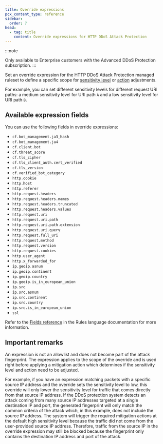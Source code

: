 ```yaml
---
title: Override expressions
pcx_content_type: reference
sidebar:
  order: 7
head:
  - tag: title
    content: Override expressions for HTTP DDoS Attack Protection
---
```



:::note

Only available to Enterprise customers with the Advanced DDoS Protection subscription.
:::

Set an override expression for the HTTP DDoS Attack Protection managed ruleset to define a specific scope for [sensitivity level](/ddos-protection/managed-rulesets/http/override-parameters/#sensitivity-level) or [action](/ddos-protection/managed-rulesets/http/override-parameters/#action) adjustments.

For example, you can set different sensitivity levels for different request URI paths: a medium sensitivity level for URI path `A` and a low sensitivity level for URI path `B`.

## Available expression fields

You can use the following fields in override expressions:

- `cf.bot_management.ja3_hash`
- `cf.bot_management.ja4`
- `cf.client.bot`
- `cf.threat_score`
- `cf.tls_cipher`
- `cf.tls_client_auth.cert_verified`
- `cf.tls_version`
- `cf.verified_bot_category`
- `http.cookie`
- `http.host`
- `http.referer`
- `http.request.headers`
- `http.request.headers.names`
- `http.request.headers.truncated`
- `http.request.headers.values`
- `http.request.uri`
- `http.request.uri.path`
- `http.request.uri.path.extension`
- `http.request.uri.query`
- `http.request.full_uri`
- `http.request.method`
- `http.request.version`
- `http.request.cookies`
- `http.user_agent`
- `http.x_forwarded_for`
- `ip.geoip.asnum`
- `ip.geoip.continent`
- `ip.geoip.country`
- `ip.geoip.is_in_european_union`
- `ip.src`
- `ip.src.asnum`
- `ip.src.continent`
- `ip.src.country`
- `ip.src.is_in_european_union`
- `ssl`

Refer to the [Fields reference](/ruleset-engine/rules-language/fields/reference/) in the Rules language documentation for more information.

## Important remarks

An expression is not an <GlossaryTooltip term="allowlist">allowlist</GlossaryTooltip> and does not become part of the attack fingerprint. The expression applies to the scope of the override and is used right before applying a mitigation action which determines if the sensitivity level and action need to be adjusted.<br/>

  For example, if you have an expression matching <GlossaryTooltip term="data packet">packets</GlossaryTooltip> with a specific source IP address and the override sets the sensitivity level to low, this override will only lower the sensitivity level for traffic that comes directly from that source IP address. If the DDoS protection system detects an attack coming from many source IP addresses targeted at a single destination IP and port, the generated fingerprint will only match the common criteria of the attack which, in this example, does not include the source IP address. The system will trigger the required mitigation actions at the default high sensitivity level because the traffic did not come from the user-provided source IP address. Therefore, traffic from the source IP in the override expression may still be blocked because the fingerprint only contains the destination IP address and port of the attack.
